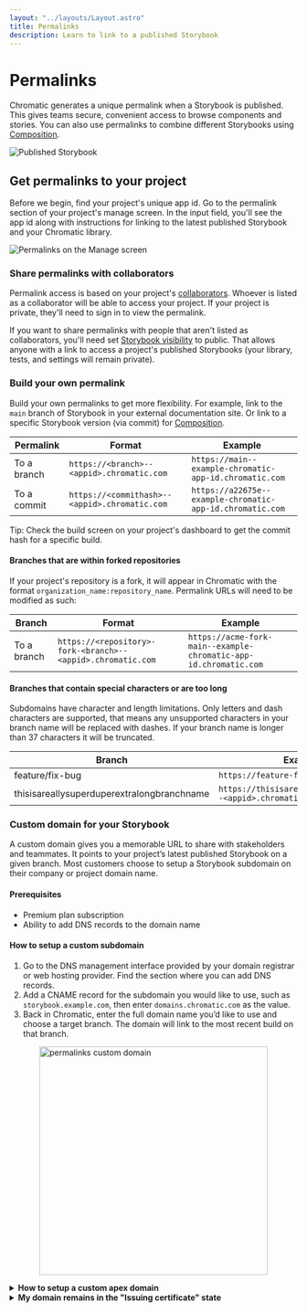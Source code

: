 ```yaml
---
layout: "../layouts/Layout.astro"
title: Permalinks
description: Learn to link to a published Storybook
---
```



# Permalinks

Chromatic generates a unique permalink when a Storybook is published. This gives teams secure, convenient access to browse components and stories. You can also use permalinks to combine different Storybooks using [Composition](composition).

![Published Storybook](../images/published-storybook.png)

## Get permalinks to your project

Before we begin, find your project's unique app id. Go to the permalink section of your project's manage screen. In the input field, you'll see the app id along with instructions for linking to the latest published Storybook and your Chromatic library.

![Permalinks on the Manage screen](../images/permalinks.png)

### Share permalinks with collaborators

Permalink access is based on your project's [collaborators](collaborators#project-collaborators). Whoever is listed as a collaborator will be able to access your project. If your project is private, they'll need to sign in to view the permalink.

If you want to share permalinks with people that aren't listed as collaborators, you'll need set [Storybook visibility](collaborators#visibility) to public. That allows anyone with a link to access a project's published Storybooks (your library, tests, and settings will remain private).

### Build your own permalink

Build your own permalinks to get more flexibility. For example, link to the `main` branch of Storybook in your external documentation site. Or link to a specific Storybook version (via commit) for [Composition](composition).

| Permalink   | Format                                        | Example                                                   |
| ----------- | --------------------------------------------- | --------------------------------------------------------- |
| To a branch | `https://<branch>--<appid>.chromatic.com`     | `https://main--example-chromatic-app-id.chromatic.com`    |
| To a commit | `https://<commithash>--<appid>.chromatic.com` | `https://a22675e--example-chromatic-app-id.chromatic.com` |

<div class="aside">
  Tip: Check the build screen on your project's dashboard to get the commit hash
  for a specific build.
</div>

#### Branches that are within forked repositories

If your project's repository is a fork, it will appear in Chromatic with the format `organization_name:repository_name`. Permalink URLs will need to be modified as such:

| Branch      | Format                                                      | Example                                                          |
| ----------- | ----------------------------------------------------------- | ---------------------------------------------------------------- |
| To a branch | `https://<repository>-fork-<branch>--<appid>.chromatic.com` | `https://acme-fork-main--example-chromatic-app-id.chromatic.com` |

#### Branches that contain special characters or are too long

Subdomains have character and length limitations. Only letters and dash characters are supported, that means any unsupported characters in your branch name will be replaced with dashes. If your branch name is longer than 37 characters it will be truncated.

| Branch                                     | Example Permalink                                                      |
| ------------------------------------------ | ---------------------------------------------------------------------- |
| feature/fix-bug                            | `https://feature-fix-bug--<appid>.chromatic.com`                       |
| thisisareallysuperduperextralongbranchname | `https://thisisareallysuperduperextralongbranc--<appid>.chromatic.com` |

### Custom domain for your Storybook

A custom domain gives you a memorable URL to share with stakeholders and teammates. It points to your project’s latest published Storybook on a given branch. Most customers choose to setup a Storybook subdomain on their company or project domain name.

#### Prerequisites

- Premium plan subscription
- Ability to add DNS records to the domain name

#### How to setup a custom subdomain

1. Go to the DNS management interface provided by your domain registrar or web hosting provider. Find the section where you can add DNS records.
2. Add a CNAME record for the subdomain you would like to use, such as `storybook.example.com`, then enter `domains.chromatic.com` as the value.
3. Back in Chromatic, enter the full domain name you’d like to use and choose a target branch. The domain will link to the most recent build on that branch.

<img
  src={permalinksCustomDomain.src}
  alt="permalinks custom domain"
  style="width: 400px; display:block; margin: 0 auto;"
/>

<details>
<summary><b>How to setup a custom apex domain</b></summary>

1. Go to the DNS management interface provided by your domain registrar or web hosting provider. Find the section where you can add DNS records.
2. Add an **A** record for the root you would like to use, such as `example.com`, then enter `34.120.230.5` as the value.
3. Add a **TXT** record for the root domain and set `apex=domains.chromatic.com` as its value.
4. Back in Chromatic, enter the full domain name you’d like to use and choose a target branch. The domain will link to the most recent build on that branch.

<img
  src={permalinksCustomDomain.src}
  alt="permalinks custom domain"
  style="width: 400px; display:block; margin: 0 auto;"
/>

</details>

<details>
<summary><b>My domain remains in the "Issuing certificate" state</b></summary>

Your DNS may be configured with [CAA records](https://en.wikipedia.org/wiki/DNS_Certification_Authority_Authorization) that only allow certain authorities to issue certificates for your domain names. The Chromatic custom domain relies on Let's Encrypt and ZeroSSL (either one may be used). In order to allow Let's Encrypt or ZeroSSL to issue a certificate for your Chromatic custom domain, add a `CAA` record for `letsencrypt.org` and `sectigo.com`. For example:

```
example.com. 300 IN CAA 0 issue "letsencrypt.org"
example.com. 300 IN CAA 0 issue "sectigo.com"
```

As CAA records are inherited by subdomains, you can configure the CAA record at the apex domain level, which is convenient if you have multiple Chromatic projects.

For more information about configuring CAA records, refer to [Let's Encrypt](https://letsencrypt.org/docs/caa/) and [ZeroSSL](https://help.zerossl.com/hc/en-us/articles/360060119753-Invalid-CAA-Records).

</details>
